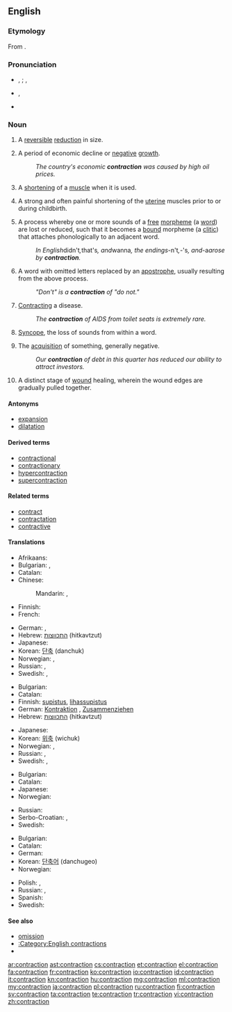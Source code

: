 ==English==

===Etymology===
From {{etyl|la}} {{term|contractio|contractiō|lang=la}}.

===Pronunciation===
* {{a|UK}} {{IPA|/ˈkɒn.tɹæk.ʃən/}}, {{X-SAMPA|/"kQn.tr{k.S@n/}} {{qualifier|stressed}}; {{IPA|/kənˈtræk.ʃən/}}, {{X-SAMPA|/k@n"tr{k.S@n/}} {{qualifier|unstressed}}
* {{a|US}} {{IPA|/kənˈtɹæk.ʃən/}}, {{X-SAMPA|/k@n"tr{k.S@n/}}
* {{rhymes|ækʃən}}

===Noun===
{{en-noun}}

# A [[reversible]] [[reduction]] in size.
# {{economics}} A period of economic decline or [[negative]] [[growth]].
#: ''The country's economic '''contraction''' was caused by high oil prices.''
# {{biology}} A [[shorten]]ing of a [[muscle]] when it is used.
# {{medicine}} A strong and often painful shortening of the [[uterine]] muscles prior to or during childbirth.
# {{linguistics}} A process whereby one or more sounds of a [[free]] [[morpheme]] (a [[word]]) are lost or reduced, such that it becomes a [[bound]] morpheme (a [[clitic]]) that attaches phonologically to an adjacent word.
#: ''In English ''didn't'', ''that's'', and ''wanna'', the endings ''-n't'', ''-'s'', and ''-a'' arose by '''contraction'''.''
# {{context|English orthography}} A word with omitted letters replaced by an [[apostrophe]], usually resulting from the above process.
#: ''"Don't" is a '''contraction''' of "do not."''
# {{medicine}} [[contract|Contracting]] a disease.
#: ''The '''contraction''' of AIDS from toilet seats is extremely rare.''
# {{phonetics}} [[syncope|Syncope]], the loss of sounds from within a word.
# The [[acquisition]] of something, generally negative.
#: ''Our '''contraction''' of debt in this quarter has reduced our ability to attract investors.''
# {{medicine}} A distinct stage of [[wound]] healing, wherein the wound edges are gradually pulled together.

====Antonyms====
* [[expansion]]
* [[dilatation]]

====Derived terms====
* [[contractional]]
* [[contractionary]]
* [[hypercontraction]]
* [[supercontraction]]

====Related terms====
* [[contract]]
* [[contractation]]
* [[contractive]]

====Translations====
{{trans-top|reduction in size or activity}}
* Afrikaans: {{t-|af|verkleining}}
* Bulgarian: {{t+|bg|свиване|n}},  {{t+|bg|скъсяване|n}}
* Catalan: {{t-|ca|contracció|f}}
* Chinese:
*: Mandarin: {{t|cmn|收縮|sc=Hani}}, {{t|cmn|收缩|tr=shōusuō|sc=Hani}}
* Finnish: {{t+|fi|taantuma}}
* French: {{t|fr|contraction|f}}
{{trans-mid}}
* German: {{t+|de|Verkleinerung}}, {{t+|de|Kontraktion}}
* Hebrew: [[התכווצות]] (hitkavtzut) {{f}}
* Japanese: {{t|ja|収縮|tr=しゅうしゅく, shūshuku|sc=Jpan}}
* Korean: [[단축]] (danchuk)
* Norwegian: {{t-|no|kontraksjon}}, {{t-|no|forminskning}}
* Russian: {{t+|ru|сокращение|n|tr=sokraščénije}}, {{t|ru|сжатие|n|tr=sžátije|sc=Cyrl}}
* Swedish: {{t+|sv|minskning}}, {{t+|sv|kontraktion}}
{{trans-bottom}}

{{trans-top|shortening of a muscle when it is used}}
* Bulgarian: {{t+|bg|свиване|n}}
* Catalan: {{t-|ca|contracció|f}}
* Finnish: [[supistus]], [[lihassupistus]]
* German: [[Kontraktion]] {{f}}, [[Zusammenziehen]] {{n}}
* Hebrew: [[התכווצות]] (hitkavtzut) {{f}}
{{trans-mid}}
* Japanese: {{t|ja|攣縮|tr=れんしゅく, renshuku|sc=Jpan}}
* Korean: [[위축]] (wichuk)
* Norwegian: {{t-|no|kontraksjon}}, {{t-|no|sammentrekning}}
* Russian: {{t+|ru|сокращение|n|tr=sokraščénije}}, {{t|ru|сжатие|n|tr=sžátije|sc=Cyrl}}
* Swedish: {{t+|sv|kontraktion}}, {{t-|sv|sammandragning}}
{{trans-bottom}}

{{trans-top|painful shortening of the uterine muscles}}
* Bulgarian: {{t-|bg|контракция|f}}
* Catalan: {{t-|ca|contracció|f}}
* Japanese: {{t|ja|陣痛|tr=じんつう, jintsū|sc=Jpan}}
* Norwegian: {{t-|no|sammentrekning}}
{{trans-mid}}
* Russian: {{t+|ru|сокращение|n|tr=sokraščénije}}
* Serbo-Croatian: {{t-|sh|контракција|f|tr=kontrakcija|sc=Cyrl}}, {{t-|sh|трудови|p|tr=trudovi|sc=Cyrl}}
* Swedish: {{t-|sv|sammandragning}}
{{trans-bottom}}

{{trans-top|shortened word or phrase}}
* Bulgarian: {{t+|bg|съкращение|n}}
* Catalan: {{t-|ca|contracció|f}}
* German: {{t+|de|Kontraktion|f}}
* Korean: [[단축어]] (danchugeo)
* Norwegian: {{t-|no|sammentrekning}}
{{trans-mid}}
* Polish: {{t-|pl|kontrakcja|f}}, {{t-|pl|forma ściąnięta}}
* Russian: {{t+|ru|сокращение|n|tr=sokraščénije}}, {{t|ru|стяжение|n|tr=stjažénije|sc=Cyrl}}
* Spanish: {{t+|es|contracción|f}}
* Swedish: {{t-|sv|sammandragning}}
{{trans-bottom}}

====See also====
* [[omission]]
* [[:Category:English contractions]]
* {{pedialite|dab=contraction}}

[[ar:contraction]]
[[ast:contraction]]
[[cs:contraction]]
[[et:contraction]]
[[el:contraction]]
[[fa:contraction]]
[[fr:contraction]]
[[ko:contraction]]
[[io:contraction]]
[[id:contraction]]
[[it:contraction]]
[[kn:contraction]]
[[hu:contraction]]
[[mg:contraction]]
[[ml:contraction]]
[[my:contraction]]
[[ja:contraction]]
[[pl:contraction]]
[[ru:contraction]]
[[fi:contraction]]
[[sv:contraction]]
[[ta:contraction]]
[[te:contraction]]
[[tr:contraction]]
[[vi:contraction]]
[[zh:contraction]]